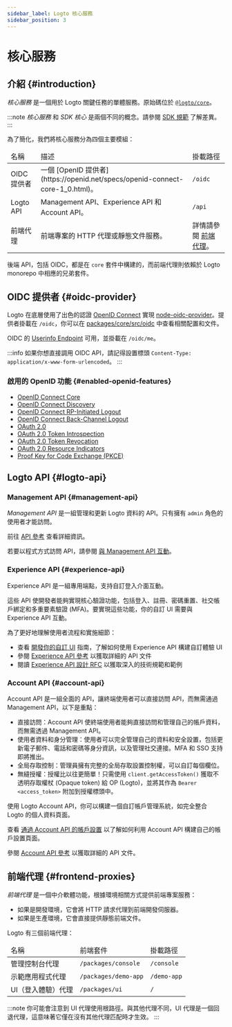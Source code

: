 ```yaml
---
sidebar_label: Logto 核心服務
sidebar_position: 3
---
```


# 核心服務

## 介紹 \{#introduction}

_核心服務_ 是一個用於 Logto 關鍵任務的單體服務。原始碼位於 [`@logto/core`](https://github.com/logto-io/logto/tree/master/packages/core)。

:::note
_核心服務_ 和 _SDK 核心_ 是兩個不同的概念。請參閱 [SDK 規範](/developers/sdk-conventions) 了解差異。
:::

為了簡化，我們將核心服務分為四個主要模組：

<table>
  <thead>
    <tr>
      <td>名稱</td>
      <td>描述</td>
      <td>掛載路徑</td>
    </tr>
  </thead>
  <tbody>
    <tr>
      <td>OIDC 提供者</td>
      <td>一個 [OpenID 提供者](https://openid.net/specs/openid-connect-core-1_0.html)。</td>
      <td>
        <code>/oidc</code>
      </td>
    </tr>
    <tr>
      <td>Logto API</td>
      <td>Management API、Experience API 和 Account API。</td>
      <td>
        <code>/api</code>
      </td>
    </tr>
    <tr>
      <td>前端代理</td>
      <td>前端專案的 HTTP 代理或靜態文件服務。</td>
      <td>
        詳情請參閱 <a href="#frontend-proxies">前端代理</a>。
      </td>
    </tr>
  </tbody>
</table>

後端 API，包括 OIDC，都是在 `core` 套件中構建的，而前端代理則依賴於 Logto monorepo 中相應的兄弟套件。

## OIDC 提供者 \{#oidc-provider}

Logto 在底層使用了出色的認證 [OpenID Connect](https://openid.net/connect/) 實現 [node-oidc-provider](https://github.com/panva/node-oidc-provider)。提供者掛載在 `/oidc`，你可以在 [packages/core/src/oidc](https://github.com/logto-io/logto/tree/master/packages/core/src/oidc) 中查看相關配置和文件。

OIDC 的 [Userinfo Endpoint](https://openid.net/specs/openid-connect-core-1_0.html#UserInfo) 可用，並掛載在 `/oidc/me`。

:::info
如果你想直接調用 OIDC API，請記得設置標頭 `Content-Type: application/x-www-form-urlencoded`。
:::

### 啟用的 OpenID 功能 \{#enabled-openid-features}

- [OpenID Connect Core](https://openid.net/specs/openid-connect-core-1_0.html)
- [OpenID Connect Discovery](https://openid.net/specs/openid-connect-discovery-1_0.html)
- [OpenID Connect RP-Initiated Logout](https://openid.net/specs/openid-connect-rpinitiated-1_0.html)
- [OpenID Connect Back-Channel Logout](https://openid.net/specs/openid-connect-backchannel-1_0-final.html)
- [OAuth 2.0](https://www.rfc-editor.org/rfc/rfc6749.html)
- [OAuth 2.0 Token Introspection](https://www.rfc-editor.org/rfc/rfc7662.html)
- [OAuth 2.0 Token Revocation](https://www.rfc-editor.org/rfc/rfc7009.html)
- [OAuth 2.0 Resource Indicators](https://www.rfc-editor.org/rfc/rfc8707.html)
- [Proof Key for Code Exchange (PKCE)](https://www.rfc-editor.org/rfc/rfc7636.html)

## Logto API \{#logto-api}

### Management API \{#management-api}

_Management API_ 是一組管理和更新 Logto 資料的 API。只有擁有 `admin` 角色的使用者才能訪問。

前往 [API 參考](https://openapi.logto.io) 查看詳細資訊。

若要以程式方式訪問 API，請參閱 [與 Management API 互動](/integrate-logto/interact-with-management-api)。

### Experience API \{#experience-api}

Experience API 是一組專用端點，支持自訂登入介面互動。

這些 API 使開發者能夠實現核心驗證功能，包括登入、註冊、密碼重置、社交帳戶綁定和多重要素驗證 (MFA)。要實現這些功能，你的自訂 UI 需要與 Experience API 互動。

為了更好地理解使用者流程和實施細節：

- 查看 [開發你的自訂 UI](/customization/bring-your-ui/#develop-your-custom-ui) 指南，了解如何使用 Experience API 構建自訂體驗 UI
- 參閱 [Experience API 參考](https://openapi.logto.io/group/endpoint-experience) 以獲取詳細的 API 文件
- 閱讀 [Experience API 設計 RFC](https://github.com/logto-io/rfcs/blob/master/draft/0004-experience-api.md) 以獲取深入的技術規範和範例

### Account API \{#account-api}

Account API 是一組全面的 API，讓終端使用者可以直接訪問 API，而無需通過 Management API，以下是重點：

- 直接訪問：Account API 使終端使用者能夠直接訪問和管理自己的帳戶資料，而無需透過 Management API。
- 使用者資料和身分管理：使用者可以完全管理自己的資料和安全設置，包括更新電子郵件、電話和密碼等身分資訊，以及管理社交連接。MFA 和 SSO 支持即將推出。
- 全局存取控制：管理員擁有完整的全局存取設置控制權，可以自訂每個欄位。
- 無縫授權：授權比以往更簡單！只需使用 `client.getAccessToken()` 獲取不透明存取權杖 (Opaque token) 給 OP (Logto)，並將其作為 `Bearer <access_token>` 附加到授權標頭中。

使用 Logto Account API，你可以構建一個自訂帳戶管理系統，如完全整合 Logto 的個人資料頁面。

查看 [通過 Account API 的帳戶設置](/end-user-flows/account-settings/by-account-api) 以了解如何利用 Account API 構建自己的帳戶設置頁面。

參閱 [Account API 參考](https://openapi.logto.io/group/endpoint-my-account) 以獲取詳細的 API 文件。

## 前端代理 \{#frontend-proxies}

_前端代理_ 是一個中介軟體功能，根據環境相關方式提供前端專案服務：

- 如果是開發環境，它會將 HTTP 請求代理到前端開發伺服器。
- 如果是生產環境，它會直接提供靜態前端文件。

Logto 有三個前端代理：

<table>
  <thead>
    <tr>
      <td>名稱</td>
      <td>前端套件</td>
      <td>掛載路徑</td>
    </tr>
  </thead>
  <tbody>
    <tr>
      <td>管理控制台代理</td>
      <td>
        <code>/packages/console</code>
      </td>
      <td>
        <code>/console</code>
      </td>
    </tr>
    <tr>
      <td>示範應用程式代理</td>
      <td>
        <code>/packages/demo-app</code>
      </td>
      <td>
        <code>/demo-app</code>
      </td>
    </tr>
    <tr>
      <td>UI（登入體驗）代理</td>
      <td>
        <code>/packages/ui</code>
      </td>
      <td>
        <code>/</code>
      </td>
    </tr>
  </tbody>
</table>

:::note
你可能會注意到 UI 代理使用根路徑。與其他代理不同，UI 代理是一個回退代理，這意味著它僅在沒有其他代理匹配時才生效。
:::
